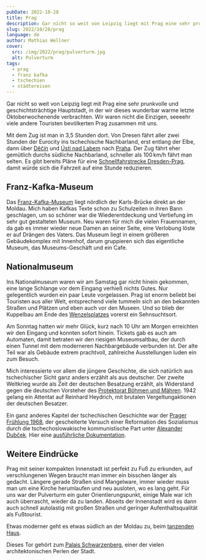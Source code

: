 ```yaml
---
pubDate: 2022-10-28
title: Prag
description: Gar nicht so weit von Leipzig liegt mit Prag eine sehr prunkvolle und geschichtsträchtige Hauptstadt, in der wir dieses wunderbar warme letzte Oktoberwochenende verbrachten. Wir waren nicht die Einzigen, seeeehr viele andere Touristen bevölkerten Prag zusammen mit uns.
slug: 2022/10/28/prag
language: de
author: Mathias Wellner
cover:
  src: /img/2022/prag/pulverturm.jpg
  alt: Pulverturm
tags:
  - prag
  - franz kafka
  - tschechien
  - städtereisen
---
```



Gar nicht so weit von Leipzig liegt mit Prag eine sehr prunkvolle und geschichtsträchtige Hauptstadt, in der wir dieses wunderbar warme letzte Oktoberwochenende verbrachten. Wir waren nicht die Einzigen, seeeehr viele andere Touristen bevölkerten Prag zusammen mit uns.

<ResponsiveImage
  src="/img/2022/prag/pulverturm.jpg"
  alt="Pulverturm"
  aspectRatio="4:3"
/>

Mit dem Zug ist man in 3,5 Stunden dort. Von Dresen fährt aller zwei Stunden der Eurocity ins tschechische Nachbarland, erst entlang der Elbe, dann über [Děčín](https://de.wikipedia.org/wiki/D%C4%9B%C4%8D%C3%ADn) und [Ústí nad Labem](https://de.wikipedia.org/wiki/%C3%9Ast%C3%AD_nad_Labem) nach [Praha](https://de.wikipedia.org/wiki/Prag). Der Zug fährt eher gemütlich durchs südliche Nachbarland, schneller als 100&thinsp;km/h fährt man selten. Es gibt bereits Pläne für eine [Schnellfahrstrecke Dresden-Prag](https://de.wikipedia.org/wiki/Schnellfahrstrecke_Dresden%E2%80%93Prag), damit würde sich die Fahrzeit auf eine Stunde reduzieren.

## Franz-Kafka-Museum

<ResponsiveImage
  src="/img/2022/prag/kafka-museum.jpg"
  alt="Frank-Kafka-Museum"
  aspectRatio="4:3"
/>

Das [Franz-Kafka-Museum](https://kafkamuseum.cz/de/) liegt nördlich der Karls-Brücke direkt an der Moldau. Mich haben Kafkas Texte schon zu Schulzeiten in ihren Bann geschlagen, um so schöner war die Wiederentdeckung und Vertiefung im sehr gut gestalteten Museum. Neu waren für mich die vielen Frauennamen, da gab es immer wieder neue Damen an seiner Seite, eine Verlobung löste er auf Drängen des Vaters. Das Museum liegt in einem größeren Gebäudekomplex mit Innenhof, darum gruppieren sich das eigentliche Museum, das Museums-Geschäft und ein Cafe.

## Nationalmuseum

Ins Nationalmuseum waren wir am Samstag gar nicht hinein gekommen, eine lange Schlange vor dem Eingang verhieß nichts Gutes. Nur gelegentlich wurden ein paar Leute vorgelassen. Prag ist enorm beliebt bei Touristen aus aller Welt, entsprechend viele tummeln sich an den bekannten Straßen und Plätzen und eben auch vor den Museen. Und so blieb der Kuppelbau am Ende des [Wenzelsplatzes](https://de.wikipedia.org/wiki/Wenzelsplatz) vorerst ein Sehnsuchtsort.

<ResponsiveImage
  src="/img/2022/prag/boulevard.jpg"
  alt="Wenzelsplatz"
  aspectRatio="4:3"
/>

Am Sonntag hatten wir mehr Glück, kurz nach 10 Uhr am Morgen erreichten wir den Eingang und konnten sofort hinein. Tickets gab es auch am Automaten, damit betraten wir den riesigen Museumsaltbau, der durch einen Tunnel mit dem moderneren Nachbargebäude verbunden ist. Der alte Teil war als Gebäude extrem prachtvoll, zahlreiche Ausstellungen luden ein zum Besuch.

<ResponsiveImage
  src="/img/2022/prag/nationalmuseum.jpg"
  alt="Nationalmuseum"
  aspectRatio="4:3"
/>

Mich interessierte vor allem die jüngere Geschichte, die sich natürlich aus tschechischer Sicht ganz anders erzählt als aus deutscher. Der zweite Weltkrieg wurde als Zeit der deutschen Besatzung erzählt, als Widerstand gegen die deutschen Vorsteher des [Protektorat Böhmen und Mähren](https://de.wikipedia.org/wiki/Protektorat_B%C3%B6hmen_und_M%C3%A4hren). 1942 gelang ein Attentat auf Reinhard Heydrich, mit brutalen Vergeltungaktionen der deutschen Besatzer.

Ein ganz anderes Kapitel der tschechischen Geschichte war der [Prager Frühlung 1968](https://de.wikipedia.org/wiki/Prager_Fr%C3%BChling), der gescheiterte Versuch einer Reformation des Sozialismus durch die tschechoslowakische kommunistische Part unter [Alexander Dubček](https://de.wikipedia.org/wiki/Alexander_Dub%C4%8Dek). Hier eine [ausführliche Dokumentation](https://www.youtube.com/watch?v=0AOQqJ7HeyU).

## Weitere Eindrücke

Prag mit seiner kompakten Innenstadt ist perfekt zu Fuß zu erkunden, auf verschlungenen Wegen braucht man immer ein bisschen länger als gedacht. Längere gerade Straßen sind Mangelware, immer wieder muss man um eine Kirche herumlaufen und neu ausloten, wo es lang geht. Für uns war der Pulverturm ein guter Orientierungspunkt, einige Male war ich auch überrascht, wieder da zu landen. Abseits der Innenstadt wird es dann auch schnell autolastig mit großen Straßen und geringer Aufenthaltsqualität als Fußtourist.

<ResponsiveImage
  src="/img/2022/prag/tanzendes-haus.jpg"
  alt="Tanzendes Haus"
  aspectRatio="4:3"
/>

Etwas moderner geht es etwas südlich an der Moldau zu, beim [tanzenden Haus](https://de.wikipedia.org/wiki/Tanzendes_Haus).

<ResponsiveImage
  src="/img/2022/prag/tor.jpg"
  alt="Schwarzenberg-Palais"
  aspectRatio="4:3"
/>

Dieses Tor gehört zum [Palais Schwarzenberg](<https://de.wikipedia.org/wiki/Palais_Schwarzenberg_(Prag)>), einer der vielen architektonischen Perlen der Stadt.
